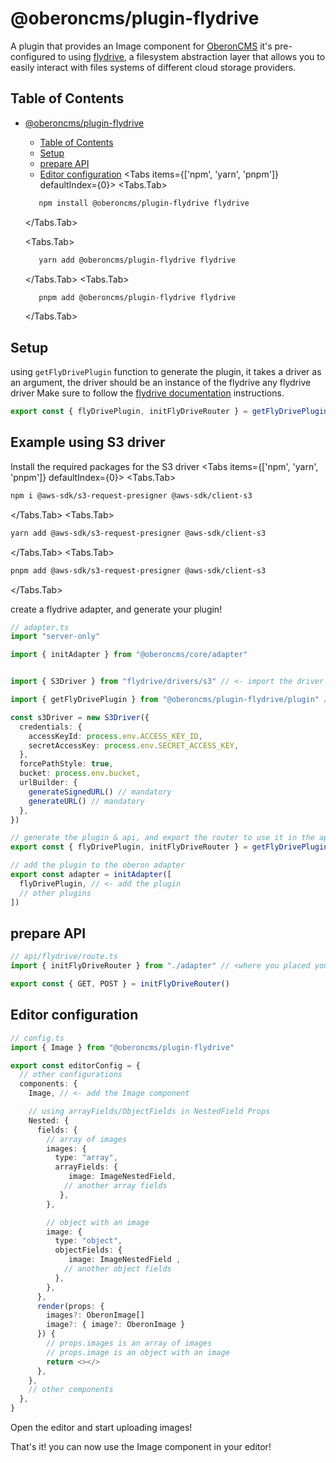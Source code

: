 
# @oberoncms/plugin-flydrive

A plugin that provides an Image component for [OberonCMS](https://github.com/Tohuhono/Oberon) it's pre-configured to using [flydrive](https://flydrive.dev/docs/introduction), a filesystem abstraction layer that allows you to easily interact with files systems of different cloud storage providers.

## Table of Contents

- [@oberoncms/plugin-flydrive](#oberoncmsplugin-flydrive)
  - [Table of Contents](#table-of-contents)
  - [Setup](#setup)
  - [prepare API](#prepare-api)
  - [Editor configuration](#editor-configuration)
<Tabs items={['npm', 'yarn', 'pnpm']} defaultIndex={0}>
  <Tabs.Tab>
  ```bash
     npm install @oberoncms/plugin-flydrive flydrive
  ```
  </Tabs.Tab>

  <Tabs.Tab>
  ```bash
     yarn add @oberoncms/plugin-flydrive flydrive
  ```
  </Tabs.Tab>
  <Tabs.Tab>
  ```bash
     pnpm add @oberoncms/plugin-flydrive flydrive
  ```
  </Tabs.Tab>
</Tabs>

## Setup
using ```getFlyDrivePlugin``` function to generate the plugin, it takes a driver as an argument, the driver should be an instance of the flydrive any flydrive driver
<Callout type="info" emoji="ℹ️">
  Make sure to follow the [flydrive documentation](https://flydrive.dev/docs/introduction) instructions.
</Callout>
```typescript 
export const { flyDrivePlugin, initFlyDriveRouter } = getFlyDrivePlugin(driver)
```

## Example using S3 driver
Install the required packages for the S3 driver
<Tabs items={['npm', 'yarn', 'pnpm']} defaultIndex={0}>
  <Tabs.Tab>
  ```bash
  npm i @aws-sdk/s3-request-presigner @aws-sdk/client-s3
  ```
  </Tabs.Tab>
  <Tabs.Tab>
  ```bash
  yarn add @aws-sdk/s3-request-presigner @aws-sdk/client-s3
  ```
  </Tabs.Tab>
  <Tabs.Tab>
  ```bash
  pnpm add @aws-sdk/s3-request-presigner @aws-sdk/client-s3
  ```
  </Tabs.Tab>
</Tabs>


create a flydrive adapter, and generate your plugin!
```typescript
// adapter.ts
import "server-only"

import { initAdapter } from "@oberoncms/core/adapter"


import { S3Driver } from "flydrive/drivers/s3" // <- import the driver you want to use

import { getFlyDrivePlugin } from "@oberoncms/plugin-flydrive/plugin" // <- import the plugin

const s3Driver = new S3Driver({
  credentials: {
    accessKeyId: process.env.ACCESS_KEY_ID,
    secretAccessKey: process.env.SECRET_ACCESS_KEY,
  },
  forcePathStyle: true,
  bucket: process.env.bucket,
  urlBuilder: {
    generateSignedURL() // mandatory
    generateURL() // mandatory
  },
})

// generate the plugin & api, and export the router to use it in the api
export const { flyDrivePlugin, initFlyDriveRouter } = getFlyDrivePlugin(s3Driver)

// add the plugin to the oberon adapter
export const adapter = initAdapter([
  flyDrivePlugin, // <- add the plugin
  // other plugins
])
```

## prepare API

```typescript
// api/flydrive/route.ts
import { initFlyDriveRouter } from "./adapter" // <where you placed your adapter.ts>

export const { GET, POST } = initFlyDriveRouter()
```

## Editor configuration

```typescript
// config.ts
import { Image } from "@oberoncms/plugin-flydrive"

export const editorConfig = {
  // other configurations
  components: {
    Image, // <- add the Image component

    // using arrayFields/ObjectFields in NestedField Props
    Nested: {
      fields: {
        // array of images
        images: {
          type: "array",
          arrayFields: {
             image: ImageNestedField,
            // another array fields
           },
        },

        // object with an image
        image: {
          type: "object",
          objectFields: {
             image: ImageNestedField ,
            // another object fields
          },
        },
      },
      render(props: {
        images?: OberonImage[]
        image?: { image?: OberonImage }
      }) {
        // props.images is an array of images
        // props.image is an object with an image
        return <></>
      },
    },
    // other components
  },
}
```

Open the editor and start uploading images!

That's it! you can now use the Image component in your editor!